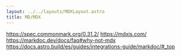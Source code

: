 ```yaml
---
layout: ../../layouts/MDXLayout.astro
title: MD/MDX 
---
```





https://spec.commonmark.org/0.31.2/
https://mdxjs.com/
https://markdoc.dev/docs/faq#why-not-mdx
https://docs.astro.build/es/guides/integrations-guide/markdoc/#_top